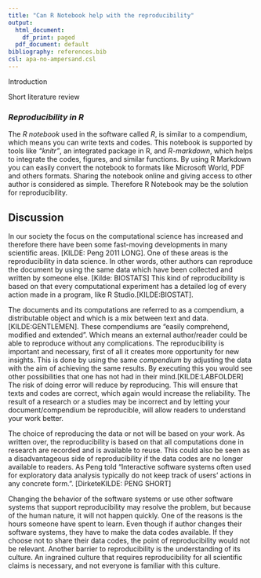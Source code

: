 ```yaml
---
title: "Can R Notebook help with the reproducibility"
output:
  html_document:
    df_print: paged
  pdf_document: default
bibliography: references.bib
csl: apa-no-ampersand.csl
---
```


Introduction

Short literature review

### ***Reproducibility in R***

The *R notebook* used in the software called *R*, is similar to a compendium, which means you can write texts and codes. This notebook is supported by tools like *“knitr”*, an integrated package in R, and *R-markdown*, which helps to integrate the codes, figures, and similar functions. By using R Markdown you can easily convert the notebook to formats like Microsoft World, PDF and others formats. Sharing the notebook online and giving access to other author is considered as simple. Therefore R Notebook may be the solution for reproducibility. 

## **Discussion**

In our society the focus on the computational science has increased and therefore there have been some fast-moving developments in many scientific areas. [KILDE: Peng 2011 LONG]. One of these areas is the reproducibility in data science. In other words, other authors can reproduce the document by using the same data which have been collected and written by someone else. [Kilde: BIOSTATS] This kind of reproducibility is based on that every computational experiment has a detailed log of every action made in a program, like R Studio.[KILDE:BIOSTAT].

The documents and its computations are referred to as a compendium, a distributable object and which is a mix between text and data. [KILDE:GENTLEMEN]. These compendiums are "easily comprehend, modified and extended". Which means an external author/reader could be able to reproduce without any complications. The reproducibility is important and necessary, first of all it creates more opportunity for new insights. This is done by using the same *compendium* by adjusting the data with the aim of achieving the same results. By executing this you would see other possibilities that one has not had in their mind.[KILDE:LABFOLDER] The risk of doing error will reduce by reproducing. This will ensure that texts and codes are correct, which again would increase the reliability. The result of a research or a studies may be incorrect and by letting your document/compendium be reproducible, will allow readers to understand your work better. 

The choice of reproducing the data or not will be based on your work. As written over, the reproducibility is based on that all computations done in research are recorded and is available to reuse. This could also be seen as a disadvantageous side of reproducibility if the data codes are no longer available to readers. As Peng told "Interactive software systems often used for exploratory data analysis typically do not keep track of users' actions in any concrete form.". [DirketeKILDE: PENG SHORT] 

Changing the behavior of the software systems or use other software systems that support reproducibility may resolve the problem, but because of the human nature, it will not happen quickly. One of the reasons is the hours someone have spent to learn. Even though if author changes their software systems, they have to make the data codes available. If they choose not to share their data codes, the point of reproducibility would not be relevant. Another barrier to reproducibility is the understanding of its culture. An ingrained culture that requires reproducibility for all scientific claims is necessary, and not everyone is familiar with this culture.









